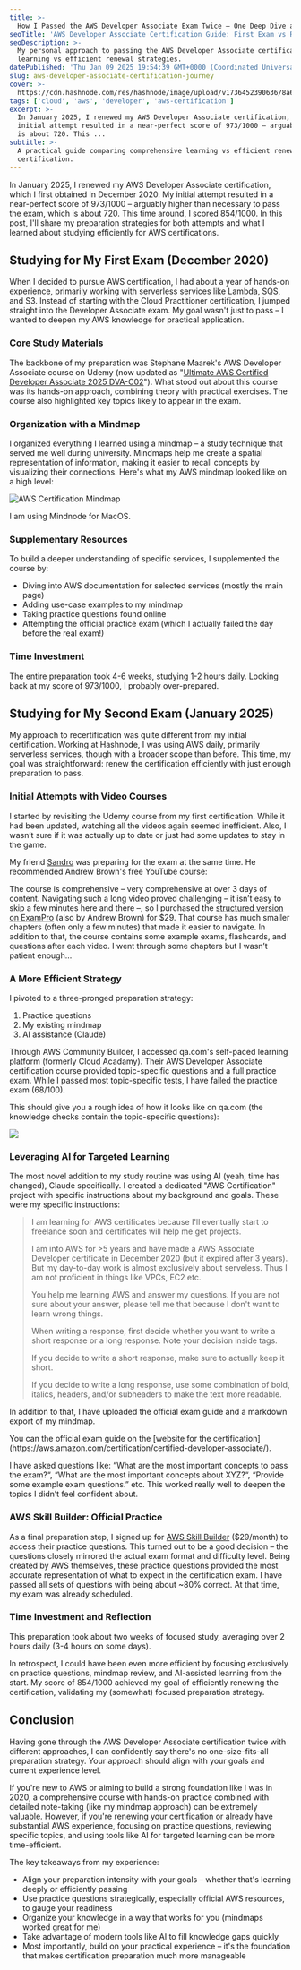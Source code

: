 ```yaml
---
title: >-
  How I Passed the AWS Developer Associate Exam Twice – One Deep Dive and One Efficient Renewal
seoTitle: 'AWS Developer Associate Certification Guide: First Exam vs Renewal Exp'
seoDescription: >-
  My personal approach to passing the AWS Developer Associate certification exam twice. A comparison of in-depth
  learning vs efficient renewal strategies.
datePublished: 'Thu Jan 09 2025 19:54:39 GMT+0000 (Coordinated Universal Time)'
slug: aws-developer-associate-certification-journey
cover: >-
  https://cdn.hashnode.com/res/hashnode/image/upload/v1736452390636/8a6d5a8f-a33a-4c76-91d1-1d830f92d289.png
tags: ['cloud', 'aws', 'developer', 'aws-certification']
excerpt: >-
  In January 2025, I renewed my AWS Developer Associate certification, which I first obtained in December 2020. My
  initial attempt resulted in a near-perfect score of 973/1000 – arguably higher than necessary to pass the exam, which
  is about 720. This ...
subtitle: >-
  A practical guide comparing comprehensive learning vs efficient renewal strategies for the AWS Developer Associate
  certification.
---
```



In January 2025, I renewed my AWS Developer Associate certification, which I first obtained in December 2020. My initial
attempt resulted in a near-perfect score of 973/1000 – arguably higher than necessary to pass the exam, which is
about 720. This time around, I scored 854/1000. In this post, I'll share my preparation strategies for both attempts and
what I learned about studying efficiently for AWS certifications.

## Studying for My First Exam (December 2020)

When I decided to pursue AWS certification, I had about a year of hands-on experience, primarily working with serverless
services like Lambda, SQS, and S3. Instead of starting with the Cloud Practitioner certification, I jumped straight into
the Developer Associate exam. My goal wasn't just to pass – I wanted to deepen my AWS knowledge for practical
application.

### Core Study Materials

The backbone of my preparation was Stephane Maarek's AWS Developer Associate course on Udemy (now updated as
"[Ultimate AWS Certified Developer Associate 2025 DVA-C02](https://www.udemy.com/course/aws-certified-developer-associate-dva-c01)").
What stood out about this course was its hands-on approach, combining theory with practical exercises. The course also
highlighted key topics likely to appear in the exam.

### Organization with a Mindmap

I organized everything I learned using a mindmap – a study technique that served me well during university. Mindmaps
help me create a spatial representation of information, making it easier to recall concepts by visualizing their
connections. Here's what my AWS mindmap looked like on a high level:

![AWS Certification Mindmap](https://cdn.hashnode.com/res/hashnode/image/upload/v1736437218069/5fe4b412-8bb7-4601-85b1-2772541c8445.png?auto=format,compress&w=800&fit=fillmax)

<Callout icon="ℹ️">I am using Mindnode for MacOS.</Callout>

### Supplementary Resources

To build a deeper understanding of specific services, I supplemented the course by:

- Diving into AWS documentation for selected services (mostly the main page)
- Adding use-case examples to my mindmap
- Taking practice questions found online
- Attempting the official practice exam (which I actually failed the day before the real exam!)

### Time Investment

The entire preparation took 4-6 weeks, studying 1-2 hours daily. Looking back at my score of 973/1000, I probably
over-prepared.

## Studying for My Second Exam (January 2025)

My approach to recertification was quite different from my initial certification. Working at Hashnode, I was using AWS
daily, primarily serverless services, though with a broader scope than before. This time, my goal was straightforward:
renew the certification efficiently with just enough preparation to pass.

### Initial Attempts with Video Courses

I started by revisiting the Udemy course from my first certification. While it had been updated, watching all the videos
again seemed inefficient. Also, I wasn’t sure if it was actually up to date or just had some updates to stay in the
game.

My friend [Sandro](https://sandrovolpicella.com/) was preparing for the exam at the same time. He recommended Andrew
Brown's free YouTube course:

<YouTube id="TTcyhhH2FWE" />

The course is comprehensive – very comprehensive at over 3 days of content. Navigating such a long video proved
challenging – it isn’t easy to skip a few minutes here and there –, so I purchased the
[structured version on ExamPro](https://www.exampro.co/aws-exam-developer-associate) (also by Andrew Brown) for $29.
That course has much smaller chapters (often only a few minutes) that made it easier to navigate. In addition to that,
the course contains some example exams, flashcards, and questions after each video. I went through some chapters but I
wasn’t patient enough…

### A More Efficient Strategy

I pivoted to a three-pronged preparation strategy:

1. Practice questions
2. My existing mindmap
3. AI assistance (Claude)

Through AWS Community Builder, I accessed qa.com's self-paced learning platform (formerly Cloud Acadamy). Their AWS
Developer Associate certification course provided topic-specific questions and a full practice exam. While I passed most
topic-specific tests, I have failed the practice exam (68/100).

This should give you a rough idea of how it looks like on qa.com (the knowledge checks contain the topic-specific
questions):

![](https://cdn.hashnode.com/res/hashnode/image/upload/v1736440738320/652bb7ab-7902-470b-aa01-64ddf88fd46c.png?auto=format,compress&w=800&fit=fillmax)

### Leveraging AI for Targeted Learning

The most novel addition to my study routine was using AI (yeah, time has changed), Claude specifically. I created a
dedicated "AWS Certification" project with specific instructions about my background and goals. These were my specific
instructions:

> I am learning for AWS certificates because I'll eventually start to freelance soon and certificates will help me get
> projects.
>
> I am into AWS for &gt;5 years and have made a AWS Associate Developer certificate in December 2020 (but it expired
> after 3 years). But my day-to-day work is almost exclusively about serveless. Thus I am not proficient in things like
> VPCs, EC2 etc.
>
> You help me learning AWS and answer my questions. If you are not sure about your answer, please tell me that because I
> don't want to learn wrong things.
>
> When writing a response, first decide whether you want to write a short response or a long response. Note your
> decision inside tags.
>
> If you decide to write a short response, make sure to actually keep it short.
>
> If you decide to write a long response, use some combination of bold, italics, headers, and/or subheaders to make the
> text more readable.

In addition to that, I have uploaded the official exam guide and a markdown export of my mindmap.

<Callout icon="⚠️">
	You can the official exam guide on the [website for the
	certification](https://aws.amazon.com/certification/certified-developer-associate/).
</Callout>

I have asked questions like: “What are the most important concepts to pass the exam?“, “What are the most important
concepts about XYZ?“, “Provide some example exam questions.” etc. This worked really well to deepen the topics I didn’t
feel confident about.

### AWS Skill Builder: Official Practice

As a final preparation step, I signed up for [AWS Skill Builder](https://skillbuilder.aws/) ($29/month) to access their
practice questions. This turned out to be a good decision – the questions closely mirrored the actual exam format and
difficulty level. Being created by AWS themselves, these practice questions provided the most accurate representation of
what to expect in the certification exam. I have passed all sets of questions with being about ~80% correct. At that
time, my exam was already scheduled.

### Time Investment and Reflection

This preparation took about two weeks of focused study, averaging over 2 hours daily (3-4 hours on some days).

In retrospect, I could have been even more efficient by focusing exclusively on practice questions, mindmap review, and
AI-assisted learning from the start. My score of 854/1000 achieved my goal of efficiently renewing the certification,
validating my (somewhat) focused preparation strategy.

## Conclusion

Having gone through the AWS Developer Associate certification twice with different approaches, I can confidently say
there's no one-size-fits-all preparation strategy. Your approach should align with your goals and current experience
level.

If you're new to AWS or aiming to build a strong foundation like I was in 2020, a comprehensive course with hands-on
practice combined with detailed note-taking (like my mindmap approach) can be extremely valuable. However, if you're
renewing your certification or already have substantial AWS experience, focusing on practice questions, reviewing
specific topics, and using tools like AI for targeted learning can be more time-efficient.

The key takeaways from my experience:

- Align your preparation intensity with your goals – whether that's learning deeply or efficiently passing
- Use practice questions strategically, especially official AWS resources, to gauge your readiness
- Organize your knowledge in a way that works for you (mindmaps worked great for me)
- Take advantage of modern tools like AI to fill knowledge gaps quickly
- Most importantly, build on your practical experience – it's the foundation that makes certification preparation much
  more manageable
